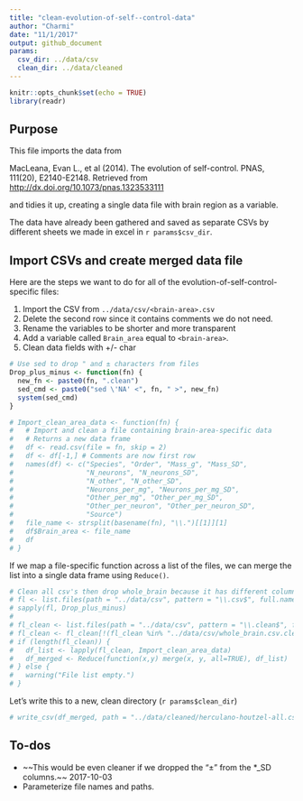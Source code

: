 ```yaml
---
title: "clean-evolution-of-self--control-data"
author: "Charmi"
date: "11/1/2017"
output: github_document
params:
  csv_dir: ../data/csv
  clean_dir: ../data/cleaned
---
```


```r
knitr::opts_chunk$set(echo = TRUE)
library(readr)
```

## Purpose

This file imports the data from 

MacLeana, Evan L., et al (2014). The evolution of self-control. PNAS, 111(20), E2140-E2148. Retrieved from <http://dx.doi.org/10.1073/pnas.1323533111>

and tidies it up, creating a single data file with brain region as a variable.

The data have already been gathered and saved as separate CSVs by different sheets we made in excel in `r params$csv_dir`.

## Import CSVs and create merged data file

Here are the steps we want to do for all of the evolution-of-self-control-specific files:

1. Import the CSV from `../data/csv/<brain-area>.csv`
2. Delete the second row since it contains comments we do not need.
3. Rename the variables to be shorter and more transparent
4. Add a variable called `Brain_area` equal to `<brain-area>`.
5. Clean data fields with +/- char

```r
# Use sed to drop " and ± characters from files
Drop_plus_minus <- function(fn) {
  new_fn <- paste0(fn, ".clean")
  sed_cmd <- paste0("sed \'NA' <", fn, " >", new_fn)
  system(sed_cmd)
}
```

```r
# Import_clean_area_data <- function(fn) {
#   # Import and clean a file containing brain-area-specific data
#   # Returns a new data frame
#   df <- read.csv(file = fn, skip = 2)
#   df <- df[-1,] # Comments are now first row
#   names(df) <- c("Species", "Order", "Mass_g", "Mass_SD", 
#                  "N_neurons", "N_neurons_SD",
#                  "N_other", "N_other_SD",
#                  "Neurons_per_mg", "Neurons_per_mg_SD",
#                  "Other_per_mg", "Other_per_mg_SD",
#                  "Other_per_neuron", "Other_per_neuron_SD",
#                  "Source")
#   file_name <- strsplit(basename(fn), "\\.")[[1]][1]
#   df$Brain_area <- file_name
#   df
# }
```

If we map a file-specific function across a list of the files, we can merge the list into a single data frame using `Reduce()`.

```r
# Clean all csv's then drop whole_brain because it has different columns
# fl <- list.files(path = "../data/csv", pattern = "\\.csv$", full.names = TRUE)
# sapply(fl, Drop_plus_minus)
# 
# fl_clean <- list.files(path = "../data/csv", pattern = "\\.clean$", full.names = TRUE)
# fl_clean <- fl_clean[!(fl_clean %in% "../data/csv/whole_brain.csv.clean")]
# if (length(fl_clean)) {
#   df_list <- lapply(fl_clean, Import_clean_area_data)
#   df_merged <- Reduce(function(x,y) merge(x, y, all=TRUE), df_list)
# } else {
#   warning("File list empty.")
# }
```

Let's write this to a new, clean directory (`r params$clean_dir`)

```r
# write_csv(df_merged, path = "../data/cleaned/herculano-houtzel-all.csv")
```

## To-dos

- ~~This would be even cleaner if we dropped the "± " from the *_SD columns.~~ 2017-10-03
- Parameterize file names and paths.